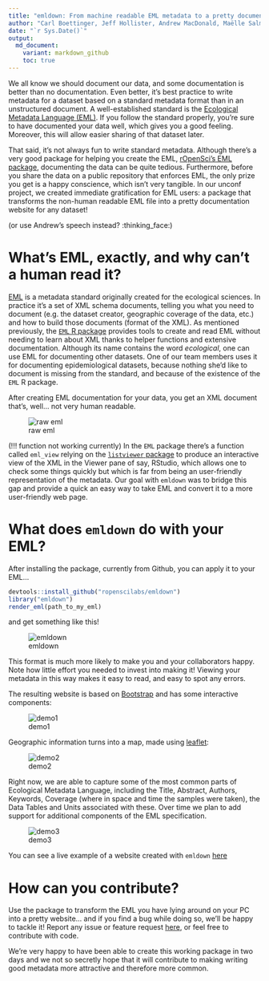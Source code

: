 ```yaml
---
title: "emldown: From machine readable EML metadata to a pretty documentation website"
author: "Carl Boettinger, Jeff Hollister, Andrew MacDonald, Maëlle Salmon, Kara Woo"
date: "`r Sys.Date()`"
output:
  md_document:
    variant: markdown_github
    toc: true
---
```


We all know we should document our data, and some documentation is better than no documentation.  Even better, it's best practice to write metadata for a dataset based on a standard metadata format than in an unstructured document. A well-established standard is the [Ecological Metadata Language (EML)](https://knb.ecoinformatics.org/#external//emlparser/docs/index.html). If you follow the standard properly, you're sure to have documented your data well, which gives you a good feeling. Moreover, this will allow easier sharing of that dataset later. 

That said, it's not always fun to write standard metadata. Although there's a very good package for helping you create the EML, [rOpenSci's EML package](https://github.com/ropensci/eml), documenting the data can be quite tedious.  Furthermore, before you share the data on a public repository that enforces EML, the only prize you get is a happy conscience, which isn't very tangible. In our unconf project, we created immediate gratification for EML users: a package that transforms the non-human readable EML file into a pretty documentation website for any dataset! 

(or use Andrew's speech instead? :thinking_face:) <!-- do you have this on video?? If not we should get it and embed the video -->

# What's EML, exactly, and why can't a human read it?

[EML](https://en.wikipedia.org/wiki/Ecological_Metadata_Language) is a metadata standard originally created for the ecological sciences. In practice it's a set of XML schema documents, telling you what you need to document (e.g. the dataset creator, geographic coverage of the data, etc.) and how to build those documents (format of the XML). As mentioned previously, the [`EML` R package](https://ropensci.github.io/EML/) provides tools to create and read EML without needing to learn about XML thanks to helper functions and extensive documentation. Although its name contains the word _ecological_, one can use EML for documenting other datasets.  One of our team members uses it for documenting epidemiological datasets, because nothing she'd like to document is missing from the standard, and because of the existence of the `EML` R package.

After creating EML documentation for your data, you get an XML document that's, well... not very human readable.

![raw eml](figures/screenshot_raw_xml.png)

(!!! function not working currently) In the `EML` package there's a function called `eml_view` relying on the [`listviewer` package](https://github.com/timelyportfolio/listviewer) to produce an interactive view of the XML in the Viewer pane of say, RStudio, which allows one to check some things quickly but which is far from being an user-friendly representation of the metadata.  Our goal with `emldown` was to bridge this gap and provide a quick an easy way to take EML and convert it to a more user-friendly web page.

# What does `emldown` do with your EML?

After installing the package, currently from Github, you can apply it to your EML...

```r
devtools::install_github("ropenscilabs/emldown")
library("emldown")
render_eml(path_to_my_eml)
```

and get something like this!

![emldown](figures/screenshot_emldown.png)

This format is much more likely to make you and your collaborators happy. Note how little effort you needed to invest into making it! Viewing your metadata in this way makes it easy to read, and easy to spot any errors.

The resulting website is based on [Bootstrap](https://getbootstrap.com/) and has some interactive components:

![demo1](figures/emldown_demo1.gif)

Geographic information turns into a map, made using [leaflet](https://rstudio.github.io/leaflet/):

![demo2](figures/emldown_demo2.gif)

Right now, we are able to capture some of the most common parts of Ecological Metadata Language, including the Title, Abstract, Authors, Keywords, Coverage (where in space and time the samples were taken), the Data Tables and Units associated with these. Over time we plan to add support for additional components of the EML specification.

![demo3](figures/emldown_demo3.gif)


You can see a live example of a website created with `emldown` [here](http://aammd.info/emldown/test.html)

# How can you contribute?

Use the package to transform the EML you have lying around on your PC into a pretty website... and if you find a bug while doing so, we'll be happy to tackle it! Report any issue or feature request [here](https://github.com/ropenscilabs/emldown/issues), or feel free to contribute with code.

We're very happy to have been able to create this working package in two days and we not so secretly hope that it will contribute to making writing good metadata more attractive and therefore more common. 
